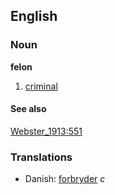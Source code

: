 ==English==
===Noun===
'''felon'''
#[[criminal]]

====See also====
[[Webster_1913:551]]


===Translations===
*Danish: [[forbryder]] ''c''